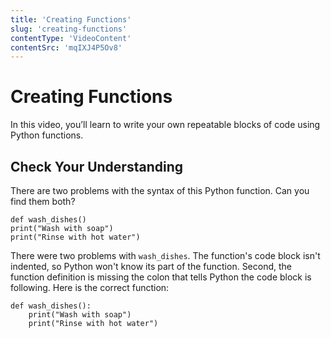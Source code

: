 ```yaml
---
title: 'Creating Functions'
slug: 'creating-functions'
contentType: 'VideoContent'
contentSrc: 'mqIXJ4P5Ov8'
---
```


# Creating Functions

In this video, you’ll learn to write your own repeatable blocks of code using Python functions.

## Check Your Understanding

<FlashCard>
<Prompt>

There are two problems with the syntax of this Python function. Can you find them both?

```
def wash_dishes()
print("Wash with soap")
print("Rinse with hot water")
```

</Prompt>
<Answer>

There were two problems with `wash_dishes`. The function's code block isn't indented, so Python won't know its part of the function. Second, the function definition is missing the colon that tells Python the code block is following. Here is the correct function:

```
def wash_dishes():
	print("Wash with soap")
	print("Rinse with hot water")
```

</Answer>
</FlashCard>